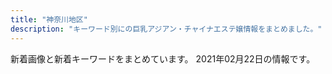 ```yaml
---
title: "神奈川地区"
description: "キーワード別にの巨乳アジアン・チャイナエステ嬢情報をまとめました。"
---
```


新着画像と新着キーワードをまとめています。
2021年02月22日の情報です。

<DmmAffiliateIns />
<KeywordTable
  shops={
    [
    {
        "keywords": {},
        "img_links": [
            "http://genkimorimori.ies.bz/photos/sites/68/2020/12/2020121003212539.jpg",
            "http://genkimorimori.ies.bz/images/g1.jpg",
            "http://genkimorimori.ies.bz/images/g11.jpg",
            "http://genkimorimori.ies.bz/photos/sites/68/2020/11/2020110308572993.jpg",
            "http://genkimorimori.ies.bz/images/g3.jpg",
            "http://genkimorimori.ies.bz/images/s_cosplay.jpg",
            "http://genkimorimori.ies.bz/images/g14.jpg",
            "http://genkimorimori.ies.bz/photos/sites/68/2020/11/2020110308582485.jpg",
            "http://genkimorimori.ies.bz/images/info.jpg",
            "http://genkimorimori.ies.bz/photos/sites/68/2021/01/2021013007244222.jpg",
            "http://genkimorimori.ies.bz/photos/sites/68/2021/01/2021011903470168.jpg",
            "http://genkimorimori.ies.bz/images/info2.jpg",
            "http://genkimorimori.ies.bz/images/pick.jpg",
            "http://genkimorimori.ies.bz/images/g13.jpg",
            "http://genkimorimori.ies.bz/images/s_staff.jpg",
            "http://genkimorimori.ies.bz/images/top.jpg",
            "http://genkimorimori.ies.bz/photos/sites/68/2020/12/202012150154361.jpg",
            "http://genkimorimori.ies.bz/photos/sites/68/2020/12/2020120703525262.jpg",
            "http://genkimorimori.ies.bz/images/mobile.jpg",
            "http://genkimorimori.ies.bz/images/dairy1.jpg",
            "http://genkimorimori.ies.bz/images/news1.jpg",
            "http://genkimorimori.ies.bz/photos/sites/68/2020/11/2020112402100696.jpg",
            "http://genkimorimori.ies.bz/images/g10.jpg",
            "http://genkimorimori.ies.bz/images/g15.jpg",
            "http://genkimorimori.ies.bz/photos/sites/68/2020/12/2020120502191455.jpg",
            "http://genkimorimori.ies.bz/photos/sites/68/2020/11/2020112402100578.jpg",
            "http://genkimorimori.ies.bz/photos/sites/68/2020/11/2020110308572890.jpg",
            "http://genkimorimori.ies.bz/images/staff_bj3.jpg",
            "http://genkimorimori.ies.bz/images/g16.jpg",
            "http://genkimorimori.ies.bz/images/2.jpg",
            "http://genkimorimori.ies.bz/images/g17.jpg",
            "http://genkimorimori.ies.bz/images/s_link.jpg",
            "http://genkimorimori.ies.bz/images/g7.jpg",
            "http://genkimorimori.ies.bz/images/g2.jpg",
            "http://genkimorimori.ies.bz/photos/sites/68/2020/11/2020110308572868.jpg",
            "http://genkimorimori.ies.bz/images/1.jpg"
        ],
        "name": "\u5143\u6c17\u3082\u308a\u3082\u308a",
        "station": "\u79e6\u91ce\u99c5\u5317\u53e3",
        "url": "http://genkimorimori.ies.bz/"
    },
    {
        "keywords": {
            "85": 3,
            "D": 7,
            "87": 9,
            "E": 11,
            "86": 8,
            "C": 3,
            "88": 1
        },
        "station": "JR\u85e4\u6ca2\u99c5\u5357\u53e3",
        "img_links": [
            "http://www.relax-fairyark.info/img/st249.jpg",
            "http://www.relax-fairyark.info/img/sta229.jpg",
            "http://www.relax-fairyark.info/img/vlt.png",
            "http://www.relax-fairyark.info/img/sta150.jpg",
            "http://www.relax-fairyark.info/img/botton.jpg",
            "http://www.relax-fairyark.info/img/st241.jpg",
            "http://www.relax-fairyark.info/img/sta250.jpg",
            "http://www.relax-fairyark.info/img/st220.jpg",
            "http://www.relax-fairyark.info/img/st247.jpg",
            "http://www.relax-fairyark.info/img/st150.jpg",
            "http://www.relax-fairyark.info/img/st240.jpg",
            "http://www.relax-fairyark.info/img/st223.jpg",
            "http://www.relax-fairyark.info/img/st248.jpg",
            "http://www.relax-fairyark.info/img/st227.jpg",
            "http://www.relax-fairyark.info/img/st237.jpg",
            "http://www.relax-fairyark.info/img/sta251.jpg",
            "http://www.relax-fairyark.info/img/sta223.jpg",
            "http://www.relax-fairyark.info/img/st246.jpg",
            "http://www.relax-fairyark.info/img/st250.jpg",
            "http://www.relax-fairyark.info/img/nos.jpg",
            "http://www.relax-fairyark.info/img/sta245.jpg",
            "http://www.relax-fairyark.info/img/st206.jpg",
            "http://www.relax-fairyark.info/img/st234.jpg",
            "http://www.relax-fairyark.info/img/st238.jpg",
            "http://www.relax-fairyark.info/img/st1.jpg",
            "http://www.relax-fairyark.info/img/st213.jpg",
            "http://www.relax-fairyark.info/img/footbotton.png",
            "http://www.relax-fairyark.info/img/body2.jpg",
            "http://www.relax-fairyark.info/img/sta213.jpg",
            "http://www.relax-fairyark.info/img/sta248.jpg",
            "http://www.relax-fairyark.info/img/tel.png",
            "http://www.relax-fairyark.info/img/sta235.jpg",
            "http://www.relax-fairyark.info/img/st229.jpg",
            "http://www.relax-fairyark.info/img/sta220.jpg",
            "http://www.relax-fairyark.info/img/head.jpg",
            "http://www.relax-fairyark.info/img/st251.jpg",
            "http://www.relax-fairyark.info/img/st245.jpg",
            "http://www.relax-fairyark.info/img/st235.jpg"
        ],
        "name": "Fairy Ark",
        "url": "http://www.relax-fairyark.info/"
    },
    {
        "station": "\u5c0f\u7530\u539f\u99c5\u6771\u53e3",
        "url": "https://asumi.estjp.info/",
        "img_links": [
            "https://asumi.estjp.info/images/call.png",
            "https://asumi.estjp.info/css/top03.jpg",
            "https://asumi.estjp.info/css/top02.jpg",
            "https://asumi.estjp.info/css/staff/staff01.jpg",
            "https://asumi.estjp.info/css/top05.jpg",
            "https://asumi.estjp.info/css/01.jpg",
            "https://asumi.estjp.info/css/m-head.jpg",
            "https://asumi.estjp.info/css/staff/staff02.jpg",
            "https://asumi.estjp.info/css/top04.jpg",
            "https://asumi.estjp.info/css/staff/staff03.jpg"
        ],
        "name": "\u7a7a\u6f84 -\u3042\u3059\u307f-",
        "keywords": {
            "90": 4,
            "E": 4,
            "88": 2,
            "F": 2
        }
    },
    {
        "keywords": {},
        "url": "http://ikoi.esjp.xyz/",
        "img_links": [
            "http://ikoi.esjp.xyz/img/capinfo.jpg",
            "http://ikoi.esjp.xyz/img/qr.jpg",
            "http://ikoi.esjp.xyz/girl/6.jpg",
            "http://ikoi.esjp.xyz/img/room/photo03.jpg",
            "http://ikoi.esjp.xyz/img/room/photo04.jpg",
            "http://ikoi.esjp.xyz/i/img/photo06.jpg",
            "http://ikoi.esjp.xyz/img/lr_02.jpg",
            "http://ikoi.esjp.xyz/img/room/photo05.jpg",
            "http://ikoi.esjp.xyz/i/img/photo02.jpg",
            "http://ikoi.esjp.xyz/img/059.png",
            "http://ikoi.esjp.xyz/img/lr_01.jpg",
            "http://ikoi.esjp.xyz/girl/4.jpg",
            "http://ikoi.esjp.xyz/i/img/photo05.jpg",
            "http://ikoi.esjp.xyz/img/sub_staff.jpg",
            "http://ikoi.esjp.xyz/img/pro_girl_line.jpg",
            "http://ikoi.esjp.xyz/girl/1.jpg",
            "http://ikoi.esjp.xyz/img/room/photo01.jpg",
            "http://ikoi.esjp.xyz/img/top_pickback.png",
            "http://ikoi.esjp.xyz/girl/5.jpg",
            "http://ikoi.esjp.xyz/img/rec_top.png",
            "http://ikoi.esjp.xyz/img/room/photo06.jpg",
            "http://ikoi.esjp.xyz/i/img/photo01.jpg",
            "http://ikoi.esjp.xyz/girl/2.jpg",
            "http://ikoi.esjp.xyz/i/img/photo04.jpg",
            "http://ikoi.esjp.xyz/girl/3.jpg",
            "http://ikoi.esjp.xyz/img/room/photo02.jpg",
            "http://ikoi.esjp.xyz/i/img/photo03.jpg"
        ],
        "station": "\u8ffd\u6d5c\u99c5",
        "name": "\u61a9"
    },
    {
        "url": "https://kanojyo-room.jpn.cm/",
        "name": "\u30ab\u30ce\u30b8\u30e7\u306e\u90e8\u5c4b",
        "img_links": [
            "https://kanojyo-room.jpn.cm/images/sp_top.jpg",
            "https://kanojyo-room.jpn.cm/images/link_nav02.jpg",
            "https://kanojyo-room.jpn.cm/images/room5.jpg",
            "https://kanojyo-room.jpn.cm/images/room4.jpg",
            "https://kanojyo-room.jpn.cm/images/link_nav05.jpg",
            "https://kanojyo-room.jpn.cm/images/img_eject.jpg",
            "https://kanojyo-room.jpn.cm/images/link_nav03.jpg",
            "https://kanojyo-room.jpn.cm/photos/sites/24/2020/08/2020083117275977.jpg",
            "https://kanojyo-room.jpn.cm/images/room2.jpg",
            "https://kanojyo-room.jpn.cm/images/tit_new.jpg",
            "https://kanojyo-room.jpn.cm/images/link_nav07.jpg",
            "https://kanojyo-room.jpn.cm/images/link_nav01.jpg",
            "https://kanojyo-room.jpn.cm/images/link_nav06.jpg",
            "https://kanojyo-room.jpn.cm/photos/sites/24/2020/08/2020083117275958.jpg",
            "https://kanojyo-room.jpn.cm/images/btn_eject.jpg",
            "https://kanojyo-room.jpn.cm/images/room1.jpg",
            "https://kanojyo-room.jpn.cm/images/tit_face.jpg",
            "https://kanojyo-room.jpn.cm/images/tit_eject.jpg",
            "https://kanojyo-room.jpn.cm/images/link_nav04.jpg",
            "https://kanojyo-room.jpn.cm/images/room3.jpg",
            "https://kanojyo-room.jpn.cm/images/close_eject.png",
            "https://kanojyo-room.jpn.cm/images/room6.jpg",
            "https://kanojyo-room.jpn.cm/photos/sites/24/2020/08/2020083117275756.jpg",
            "https://kanojyo-room.jpn.cm/photos/sites/24/2020/08/2020083117275898.jpg",
            "https://kanojyo-room.jpn.cm/images/top.png"
        ],
        "station": "\u4e0a\u5927\u5ca1\u99c5",
        "keywords": {
            "87": 12,
            "C": 40,
            "86": 24,
            "85": 12,
            "D": 48
        }
    },
    {
        "url": "http://es-rei.work/",
        "keywords": {
            "83": 4,
            "86": 4,
            "89": 2,
            "85": 2
        },
        "img_links": [
            "http://es-rei.work/3.jpg",
            "http://es-rei.work/_src/47863241/05859f21726dfcef9faa9bab12a2595.jpg",
            "http://es-rei.work/_src/26747170/base_01.png",
            "http://es-rei.work/_src/26747210/navi2_06.png",
            "http://es-rei.work/_src/47863239/line3.png",
            "http://es-rei.work/_src/26791053/_dsf9449.jpg",
            "http://es-rei.work/_src/26747158/base_03.png",
            "http://es-rei.work/_src/26747206/navi2_02.png",
            "http://es-rei.work/_src/26790995/wechatimg38_20181018221746252.jpg",
            "http://es-rei.work/_src/26747207/navi2_03.png",
            "http://es-rei.work/_src/26747300/line3.png",
            "http://es-rei.work/_src/26747223/line3.png",
            "http://es-rei.work/_src/26747204/list_05.png",
            "http://es-rei.work/_src/26824216/b0131b16446464e537eff864d8f041bb.jpg",
            "http://es-rei.work/_src/26791051/_dsf9446.jpg",
            "http://es-rei.work/_src/26747292/wechatimg202.jpg",
            "http://es-rei.work/_src/26747301/line3.png",
            "http://es-rei.work/_src/26791115/_igp4263.jpg",
            "http://es-rei.work/_src/47863108/wechatimg26_20200914183556350.jpg",
            "http://es-rei.work/_src/26838158/wechatimg75.jpg",
            "http://es-rei.work/_src/26838136/news.jpg",
            "http://es-rei.work/_src/26838157/wechatimg77.jpg",
            "http://es-rei.work/_src/26747126/base_01.png",
            "http://es-rei.work/_src/26747227/line3.png",
            "http://es-rei.work/_src/26747218/line1.jpg",
            "http://es-rei.work/_src/26838156/wechatimg204.jpg",
            "http://es-rei.work/_src/26747089/51d8ecbee4cc2935f070c539c37ded71.jpg",
            "http://es-rei.work/_src/26747153/base_01.png",
            "http://es-rei.work/_src/34124118/wechatimg26_20200914183556350.jpg",
            "http://es-rei.work/_src/26747200/list_01.png",
            "http://es-rei.work/_src/26747199/sign.png",
            "http://es-rei.work/_src/26747209/navi2_05.png",
            "http://es-rei.work/_src/47863242/100054276feb8d8cef3ac5199531cfe.jpg",
            "http://es-rei.work/_src/26747093/_igp4295.jpg",
            "http://es-rei.work/_src/26747287/line3.png",
            "http://es-rei.work/_src/26747222/line3.png",
            "http://es-rei.work/2.jpg",
            "http://es-rei.work/_src/26747226/line3.png",
            "http://es-rei.work/5.jpg",
            "http://es-rei.work/_src/26791049/_dsf9442.jpg",
            "http://es-rei.work/_src/34041693/line1.jpg",
            "http://es-rei.work/_src/26747185/base_01.png",
            "http://es-rei.work/_src/26747304/line1.jpg",
            "http://es-rei.work/_src/34041599/line3.png",
            "http://es-rei.work/_src/26747114/base_03.png",
            "http://es-rei.work/_src/47863244/line1.jpg",
            "http://es-rei.work/_src/26747221/wechatimg164_1.jpg",
            "http://es-rei.work/_src/26824435/cam2.png",
            "http://es-rei.work/_src/26747203/list_04.png",
            "http://es-rei.work/_src/26747201/list_02.png",
            "http://es-rei.work/1.jpg",
            "http://es-rei.work/4.jpg",
            "http://es-rei.work/_src/26747086/base_01.png",
            "http://es-rei.work/_src/26747208/navi2_04.png",
            "http://es-rei.work/_src/26747173/base_03.png",
            "http://es-rei.work/_src/26747293/line3.png",
            "http://es-rei.work/_src/26747296/line1.jpg",
            "http://es-rei.work/_src/26747229/line1.jpg",
            "http://es-rei.work/_src/26747205/navi2_01.png",
            "http://es-rei.work/_src/26747225/wechatimg75.jpg",
            "http://es-rei.work/_src/26747231/line1.jpg",
            "http://es-rei.work/_src/26747141/base_03.png",
            "http://es-rei.work/_src/34041600/line3.png",
            "http://es-rei.work/_src/26838160/line.png",
            "http://es-rei.work/_src/26747202/list_03.png",
            "http://es-rei.work/_src/26747132/line1.jpg",
            "http://es-rei.work/_src/26747288/line3.png",
            "http://es-rei.work/_src/26838174/line.png",
            "http://es-rei.work/_src/34041597/wechatimg26_20200914183556350.jpg",
            "http://es-rei.work/_src/26747302/wechatimg204.jpg",
            "http://es-rei.work/_src/47863240/line3.png",
            "http://es-rei.work/_src/26747294/line3.png",
            "http://es-rei.work/_src/34041596/05859f21726dfcef9faa9bab12a2595.jpg",
            "http://es-rei.work/_src/26747187/base_03.png",
            "http://es-rei.work/_src/26747289/wechatimg77.jpg",
            "http://es-rei.work/_src/26838155/wechatimg202.jpg"
        ],
        "station": "JR\u85e4\u6ca2\u99c5\u5357\u53e3",
        "name": "\u9e97"
    },
    {
        "name": "\u30e9\u30d9\u30f3\u30c0\u30fc",
        "station": "JR\u85e4\u6ca2\u99c5\u5357\u53e3",
        "keywords": {},
        "url": "http://lavender-est.xyz/",
        "img_links": [
            "http://lavender-est.xyz/girl/7.jpg",
            "http://lavender-est.xyz/girl/2_1.jpg",
            "http://lavender-est.xyz/images/twitter.jpg",
            "http://lavender-est.xyz/images/lr_02.jpg",
            "http://lavender-est.xyz/girl/3.jpg",
            "http://lavender-est.xyz/images/top01.jpg",
            "http://lavender-est.xyz/girl/2.jpg",
            "http://lavender-est.xyz/girl/10.jpg",
            "http://lavender-est.xyz/girl/11_1.jpg",
            "http://lavender-est.xyz/images/room/r1.jpg",
            "http://lavender-est.xyz/girl/10_1.jpg",
            "http://lavender-est.xyz/girl/9_2.jpg",
            "http://lavender-est.xyz/girl/4.jpg",
            "http://lavender-est.xyz/girl/14_1.jpg",
            "http://lavender-est.xyz/images/mobile.png",
            "http://lavender-est.xyz/girl/5_1.jpg",
            "http://lavender-est.xyz/girl/5.jpg",
            "http://lavender-est.xyz/girl/7_2.jpg",
            "http://lavender-est.xyz/images/tel.png",
            "http://lavender-est.xyz/images/room/r3.jpg",
            "http://lavender-est.xyz/girl/3_1.jpg",
            "http://lavender-est.xyz/girl/8.jpg",
            "http://lavender-est.xyz/girl/8_1.jpg",
            "http://lavender-est.xyz/girl/14.jpg",
            "http://lavender-est.xyz/images/bar_staff.jpg",
            "http://lavender-est.xyz/images/room/r2.jpg",
            "http://lavender-est.xyz/girl/15_1.jpg",
            "http://lavender-est.xyz/images/pro_girl_line.jpg",
            "http://lavender-est.xyz/girl/14_2.jpg",
            "http://lavender-est.xyz/girl/4_1.jpg",
            "http://lavender-est.xyz/girl/5_2.jpg",
            "http://lavender-est.xyz/images/room/r4.jpg",
            "http://lavender-est.xyz/i/girl/4.jpg",
            "http://lavender-est.xyz/girl/11_2.jpg",
            "http://lavender-est.xyz/girl/9.jpg",
            "http://lavender-est.xyz/girl/11.jpg",
            "http://lavender-est.xyz/girl/15.jpg",
            "http://lavender-est.xyz/girl/9_1.jpg",
            "http://lavender-est.xyz/girl/7_1.jpg"
        ]
    },
    {
        "name": "\u5927\u8239\u5b66\u5712",
        "keywords": {},
        "url": "https://gakuen.est.cm/",
        "img_links": [
            "https://gakuen.est.cm/images/g10.jpg",
            "https://gakuen.est.cm/images/g2.jpg",
            "https://gakuen.est.cm/images/g13.jpg",
            "https://gakuen.est.cm/images/mobile.jpg",
            "https://gakuen.est.cm/images/g17.jpg",
            "https://gakuen.est.cm/images/s_staff.jpg",
            "https://gakuen.est.cm/images/g15.jpg",
            "https://gakuen.est.cm/photos/sites/28/2021/02/2021021806394417.jpg",
            "https://gakuen.est.cm/photos/sites/28/2021/02/2021021806394618.jpg",
            "https://gakuen.est.cm/images/g14.jpg",
            "https://gakuen.est.cm/images/g3.jpg",
            "https://gakuen.est.cm/images/g7.jpg",
            "https://gakuen.est.cm/images/2.jpg",
            "https://gakuen.est.cm/images/dairy1.jpg",
            "https://gakuen.est.cm/images/1.jpg",
            "https://gakuen.est.cm/images/info2.jpg",
            "https://gakuen.est.cm/images/s_cosplay.jpg",
            "https://gakuen.est.cm/images/g11.jpg",
            "https://gakuen.est.cm/photos/sites/28/2021/02/2021021806394561.jpg",
            "https://gakuen.est.cm/images/news1.jpg",
            "https://gakuen.est.cm/images/g16.jpg",
            "https://gakuen.est.cm/images/pick.jpg",
            "https://gakuen.est.cm/photos/sites/28/2021/02/2021021806394710.jpg",
            "https://gakuen.est.cm/images/top.jpg",
            "https://gakuen.est.cm/images/staff_bj3.jpg",
            "https://gakuen.est.cm/images/info.jpg",
            "https://gakuen.est.cm/images/s_link.jpg",
            "https://gakuen.est.cm/images/g1.jpg"
        ],
        "station": "JR\u5927\u8239\u99c5\u6771\u53e3"
    },
    {
        "img_links": [
            "http://megumi-est.xyz/girl/4.jpg",
            "http://megumi-est.xyz/girl/5.jpg",
            "http://megumi-est.xyz/images/roomimg/img2.png",
            "http://megumi-est.xyz/images/mobile_bg.png",
            "http://megumi-est.xyz/images/topbg.jpg",
            "http://megumi-est.xyz/images/newsbg.png",
            "http://megumi-est.xyz/images/roomimg/img3.png",
            "http://megumi-est.xyz/girl/2.jpg",
            "http://megumi-est.xyz/girl/8.jpg",
            "http://megumi-est.xyz/girl/1.jpg",
            "http://megumi-est.xyz/images/staff_bg.png",
            "http://megumi-est.xyz/images/roomimg/img1.png",
            "http://megumi-est.xyz/images/pickup_line.png",
            "http://megumi-est.xyz/images/roomimg/img4.png"
        ],
        "station": "JR\u85e4\u6ca2\u99c5\u5357\u53e3",
        "name": "\u6075",
        "keywords": {},
        "url": "http://megumi-est.xyz/"
    },
    {
        "keywords": {
            "89": 1,
            "90": 2,
            "D": 4,
            "88": 1,
            "C": 1,
            "91": 1,
            "E": 1,
            "87": 1
        },
        "station": "JR\u6771\u6238\u585a\u99c5\u6771\u53e3",
        "url": "http://lydia.relaxnabi.com/",
        "img_links": [
            "http://lydia.relaxnabi.com/css/staff/staff0004.jpg",
            "http://lydia.relaxnabi.com/css/staff/staff0005.jpg",
            "http://lydia.relaxnabi.com/css/staff/staff00006.jpg",
            "http://lydia.relaxnabi.com/css/cam01.jpg",
            "http://lydia.relaxnabi.com/css/m-top04.jpg",
            "http://lydia.relaxnabi.com/css/m-head.jpg",
            "http://lydia.relaxnabi.com/css/staff/staff0001.jpg",
            "http://lydia.relaxnabi.com/css/staff/staff0002.jpg",
            "http://lydia.relaxnabi.com/css/staff/staff0003.jpg",
            "http://lydia.relaxnabi.com/images/call.png",
            "http://lydia.relaxnabi.com/css/osusume19.jpg"
        ],
        "name": "Lydia\uff5e\u30ea\u30c7\u30a3\u30a2"
    },
    {
        "station": "\u9db4\u5dfb\u6e29\u6cc9\u99c5\u5317\u53e3",
        "keywords": {},
        "url": "http://oil.abnavi.info/",
        "name": "\u30a2\u30ed\u30a8",
        "img_links": []
    },
    {
        "url": "http://esbest.info/",
        "name": "\u30df\u30e9\u30dc\u30eb",
        "img_links": [
            "http://esbest.info/staffPhoto/b20200111165529.jpg",
            "http://esbest.info/js/sliderLine/slide_next.png",
            "http://esbest.info/js/sliderLine/slide_prev.png",
            "http://esbest.info/images/store/01.jpg",
            "http://esbest.info/staffPhoto/s20200111165529.jpg",
            "http://esbest.info/images/mobile.jpg",
            "http://esbest.info/staffPhoto/b20200109133117.jpg",
            "http://esbest.info/staffPhoto/b20200205123504.jpg",
            "http://esbest.info/images/returnBtn.png",
            "http://esbest.info/images/store/03.jpg",
            "http://esbest.info/staffPhoto/s20200109133117.jpg",
            "http://esbest.info/staffPhoto/b20200526161929.jpg",
            "http://esbest.info/images/store/04.jpg",
            "http://esbest.info/uploadfiles/images/campaignEsbestInfo1.jpg",
            "http://esbest.info/images/store/02.jpg",
            "http://esbest.info/staffPhoto/s20200519140451.jpg",
            "http://esbest.info/staffPhoto/b20200519140451.jpg",
            "http://esbest.info/staffPhoto/s20200205123504.jpg",
            "http://esbest.info/staffPhoto/s20200526161929.jpg"
        ],
        "keywords": {
            "86": 3,
            "D": 4,
            "87": 1,
            "E": 1,
            "85": 1
        },
        "station": "JR\u6771\u6238\u585a\u99c5\u6771\u53e3"
    },
    {
        "img_links": [
            "http://o-jp.com/tsubaki/images/mimi1.jpg",
            "http://o-jp.com/tsubaki/images/photo04.jpg",
            "http://o-jp.com/tsubaki/images/t_discount.jpg",
            "http://o-jp.com/tsubaki/images/photo02.jpg",
            "http://o-jp.com/tsubaki/images/photo01.jpg",
            "http://o-jp.com/tsubaki/images/index_enter.jpg",
            "http://o-jp.com/tsubaki/images/t_mobile.jpg",
            "http://o-jp.com/tsubaki/images/photo03.jpg"
        ],
        "keywords": {
            "C": 6
        },
        "url": "http://o-jp.com/tsubaki/",
        "name": "\u693f",
        "station": "JR\u5e73\u585a\u99c5\u897f\u53e3"
    },
    {
        "img_links": [
            "http://treat-rlx.com/img/ttl_mobile.png",
            "http://treat-rlx.com/pic/topimg5.png",
            "http://treat-rlx.com/staff/mika/01.jpg",
            "http://treat-rlx.com/pic/topimg3.png",
            "http://treat-rlx.com/staff/aya/01.jpg",
            "http://treat-rlx.com/staff/aya/01mb.jpg",
            "http://treat-rlx.com/img/ttl_rec.png",
            "http://treat-rlx.com/pic/head.jpg",
            "http://treat-rlx.com/pic/topimg2.png",
            "http://treat-rlx.com/staff/mika/01mb.jpg",
            "http://treat-rlx.com/pic/topimg4.png",
            "http://treat-rlx.com/img/att.png",
            "http://treat-rlx.com/img/ttl_staff.jpg",
            "http://treat-rlx.com/pic/topimg1.png",
            "http://treat-rlx.com/i/files/homeimg.jpg"
        ],
        "name": "\u798f\u7e01",
        "url": "http://treat-rlx.com/",
        "station": "\u5584\u884c\u99c5\u6771\u53e3",
        "keywords": {
            "C": 11
        }
    },
    {
        "station": "\u4e0a\u5927\u5ca1\u99c5",
        "url": "http://www.cc-girl.work/",
        "name": "yuyu-\u3086\u3046\u3086-",
        "keywords": {},
        "img_links": [
            "http://www.cc-girl.work/images/ac1.jpg",
            "http://www.cc-girl.work/images/4.jpg",
            "http://www.cc-girl.work/images/6.jpg",
            "http://www.cc-girl.work/images/8.jpg",
            "http://www.cc-girl.work/images/ta.jpg",
            "http://www.cc-girl.work/images/rec1.jpg",
            "http://www.cc-girl.work/img/ai1.jpg",
            "http://www.cc-girl.work/images/head.jpg",
            "http://www.cc-girl.work/img/miho1.jpg",
            "http://www.cc-girl.work/img/mari1.jpg",
            "http://www.cc-girl.work/images/5.jpg",
            "http://www.cc-girl.work/img/sizuka1.jpg",
            "http://www.cc-girl.work/images/int1.jpg",
            "http://www.cc-girl.work/images/sys1.jpg",
            "http://www.cc-girl.work/images/11.jpg",
            "http://www.cc-girl.work/img/yuki1.jpg",
            "http://www.cc-girl.work/images/7.jpg",
            "http://www.cc-girl.work/img/yaya1.jpg",
            "http://www.cc-girl.work/images/2.jpg",
            "http://www.cc-girl.work/images/news.jpg",
            "http://www.cc-girl.work/img/kumi1.jpg",
            "http://www.cc-girl.work/images/line.png",
            "http://www.cc-girl.work/images/sys2.jpg",
            "http://www.cc-girl.work/img/eri1.jpg",
            "http://www.cc-girl.work/images/9.jpg",
            "http://www.cc-girl.work/images/3.jpg",
            "http://www.cc-girl.work/images/rec2.jpg",
            "http://www.cc-girl.work/img/kaoru1.jpg",
            "http://www.cc-girl.work/images/mobile.jpg",
            "http://www.cc-girl.work/images/interior_t.jpg",
            "http://www.cc-girl.work/images/10.jpg",
            "http://www.cc-girl.work/img/yuri1.jpg",
            "http://www.cc-girl.work/img/momo1.jpg",
            "http://www.cc-girl.work/images/staff_t.jpg",
            "http://www.cc-girl.work/images/1.jpg"
        ]
    },
    {
        "img_links": [
            "http://civebt.xyz/uploads/201103/1-201103143450506.jpg",
            "http://civebt.xyz/uploads/201102/1-2011021306404K.png",
            "http://civebt.xyz/templets/default/picture/news.jpg",
            "http://civebt.xyz/uploads/180620/1-1P62010154K00.png",
            "http://civebt.xyz/templets/default/picture/interior_t.jpg",
            "http://civebt.xyz/templets/default/picture/staff_t.jpg",
            "http://civebt.xyz/uploads/201102/1-201102130FY09.png",
            "http://civebt.xyz/uploads/201103/1-201103091136248.jpg",
            "http://civebt.xyz/templets/default/picture/head.jpg",
            "http://civebt.xyz/uploads/201103/1-201103091122a3.jpg",
            "http://civebt.xyz/uploads/201103/1-201103091150648.jpg",
            "http://civebt.xyz/templets/default/picture/rec1.png",
            "http://civebt.xyz/uploads/180620/1-1P62010193X63.jpg"
        ],
        "name": "\u9b54\u6cd5\u306e\u5973\u738b",
        "url": "http://civebt.xyz/",
        "station": "\u6e58\u5357\u53f0\u99c5\u897f\u53e3",
        "keywords": {
            "G": 4,
            "E": 8
        }
    },
    {
        "keywords": {
            "C": 14,
            "D": 3,
            "86": 3
        },
        "img_links": [
            "http://uintiop.tokyo/picture/1.jpg",
            "http://uintiop.tokyo/uploads/200720/1-200H013041T46.jpg",
            "http://uintiop.tokyo/picture/3.jpg",
            "http://uintiop.tokyo/picture/4.jpg",
            "http://uintiop.tokyo/picture/tel.png",
            "http://uintiop.tokyo/uploads/210220/1-21022013460JA.jpg",
            "http://uintiop.tokyo/uploads/200714/1-200G4125RS59.jpg",
            "http://uintiop.tokyo/uploads/210111/1-210111123I9332.jpg",
            "http://uintiop.tokyo/uploads/200727/1-200HG01643361.jpg",
            "http://uintiop.tokyo/picture/call.png",
            "http://uintiop.tokyo/picture/top-img01.png",
            "http://uintiop.tokyo/picture/top-img03.jpg",
            "http://uintiop.tokyo/picture/top-img10.jpg",
            "http://uintiop.tokyo/uploads/200714/1-200G4124210P7.jpg",
            "http://uintiop.tokyo/picture/top-img02.png",
            "http://uintiop.tokyo/uploads/210208/1-21020Q31459221.jpg",
            "http://uintiop.tokyo/picture/2.jpg"
        ],
        "station": "JR\u85e4\u6ca2\u99c5\u5357\u53e3",
        "name": "\u5929\u4f7f",
        "url": "http://uintiop.tokyo/"
    },
    {
        "keywords": {},
        "station": "JR\u5927\u8239\u99c5\u6771\u53e3",
        "url": "http://yu-raku.info/",
        "img_links": [
            "http://yu-raku.info/images/bar-info.png",
            "http://yu-raku.info/staff/s-emi5.jpg",
            "http://yu-raku.info/staff/s-kana1.jpg",
            "http://yu-raku.info/images/bar-therapist.png",
            "http://yu-raku.info/images/fotter.jpg",
            "http://yu-raku.info/sp/images/bar-cover.png",
            "http://yu-raku.info/images/c-top0.png",
            "http://yu-raku.info/staff/s-sayuri1.jpg",
            "http://yu-raku.info/staff/s-nana1.jpg",
            "http://yu-raku.info/staff/s-emi4.jpg",
            "http://yu-raku.info/staff/s-miki1.jpg",
            "http://yu-raku.info/images/bar-cam.png",
            "http://yu-raku.info/images/bar-cover.png",
            "http://yu-raku.info/staff/s-yuko1.jpg",
            "http://yu-raku.info/staff/s-emi3.jpg",
            "http://yu-raku.info/images/pic-interior.png",
            "http://yu-raku.info/sp/images/bar-cam.png",
            "http://yu-raku.info/images/bar-interior.png",
            "http://yu-raku.info/images/c-therapist0.png",
            "http://yu-raku.info/staff/s-niri1.jpg",
            "http://yu-raku.info/images/b-interior.jpg",
            "http://yu-raku.info/sp/images/b-tel.png"
        ],
        "name": "\u60a0\u697d"
    },
    {
        "img_links": [],
        "station": "JR\u8305\u30f6\u5d0e\u99c5\u5317\u53e3",
        "keywords": {},
        "url": "http://karen.ies.fun/",
        "name": "\u83ef\u84ee"
    },
    {
        "img_links": [
            "http://f-kaori.work/sp/images/news.png",
            "http://f-kaori.work/images/7.jpg",
            "http://f-kaori.work/sp/images/1.jpg",
            "http://f-kaori.work/images/sisu_t.jpg",
            "http://f-kaori.work/sp/menu/staff.jpg",
            "http://f-kaori.work/sp/images/top.jpg",
            "http://f-kaori.work/images/mobile.jpg",
            "http://f-kaori.work/sp/images/pc.jpg",
            "http://f-kaori.work/sp/images/sisu.jpg",
            "http://f-kaori.work/images/8.jpg",
            "http://f-kaori.work/images/int2.png",
            "http://f-kaori.work/images/6.jpg",
            "http://f-kaori.work/sp/images/int2.png",
            "http://f-kaori.work/sp/img/yumi1.jpg",
            "http://f-kaori.work/sp/images/tel.jpg",
            "http://f-kaori.work/images/staff_t.jpg",
            "http://f-kaori.work/sp/img/aya1.jpg",
            "http://f-kaori.work/sp/images/interior_t.jpg",
            "http://f-kaori.work/sp/img/emi1.jpg",
            "http://f-kaori.work/images/int1.png",
            "http://f-kaori.work/images/line.png",
            "http://f-kaori.work/sp/images/3.jpg",
            "http://f-kaori.work/sp/img/yoka1.jpg",
            "http://f-kaori.work/sp/menu/top.jpg",
            "http://f-kaori.work/sp/menu/interior.jpg",
            "http://f-kaori.work/images/5.jpg",
            "http://f-kaori.work/sp/images/head.jpg",
            "http://f-kaori.work/images/rec2.jpg",
            "http://f-kaori.work/images/news.png",
            "http://f-kaori.work/images/3.jpg",
            "http://f-kaori.work/sp/images/rec1.png",
            "http://f-kaori.work/img/yumi1.jpg",
            "http://f-kaori.work/sp/img/sin1.jpg",
            "http://f-kaori.work/sp/images/int1.png",
            "http://f-kaori.work/img/yoka1.jpg",
            "http://f-kaori.work/images/rec1.png",
            "http://f-kaori.work/sp/images/sisu_t.png",
            "http://f-kaori.work/sp/images/newsb.png",
            "http://f-kaori.work/images/interior_t.jpg",
            "http://f-kaori.work/sp/images/footer.png",
            "http://f-kaori.work/img/aya1.jpg",
            "http://f-kaori.work/images/1.jpg",
            "http://f-kaori.work/images/sys.png",
            "http://f-kaori.work/img/sin1.jpg",
            "http://f-kaori.work/images/sisu.png",
            "http://f-kaori.work/sp/images/5.jpg",
            "http://f-kaori.work/sp/images/topgirl.png",
            "http://f-kaori.work/sp/img/sasa1.jpg",
            "http://f-kaori.work/images/sm.jpg",
            "http://f-kaori.work/sp/images/7.jpg",
            "http://f-kaori.work/sp/images/staff_t.jpg",
            "http://f-kaori.work/sp/images/8.jpg",
            "http://f-kaori.work/sp/images/sys.png",
            "http://f-kaori.work/sp/images/6.jpg",
            "http://f-kaori.work/images/head.jpg",
            "http://f-kaori.work/img/sasa1.jpg",
            "http://f-kaori.work/images/concept.png",
            "http://f-kaori.work/img/emi1.jpg",
            "http://f-kaori.work/sp/images/rec2.jpg",
            "http://f-kaori.work/sp/images/rec3.png"
        ],
        "station": "JR\u85e4\u6ca2\u99c5\u5357\u53e3",
        "name": "\u85ab",
        "keywords": {},
        "url": "http://f-kaori.work/"
    },
    {
        "keywords": {
            "F": 8,
            "C": 8,
            "D": 52,
            "E": 8
        },
        "url": "http://onlyone-relax.xyz/",
        "img_links": [
            "http://onlyone-relax.xyz/images/cg07.jpg",
            "http://onlyone-relax.xyz/images/2.jpg",
            "http://onlyone-relax.xyz/images/cg04.jpg",
            "http://onlyone-relax.xyz/images/cg01.jpg",
            "http://onlyone-relax.xyz/images/top.png",
            "http://onlyone-relax.xyz/images/cg03.jpg",
            "http://onlyone-relax.xyz/images/1.jpg",
            "http://onlyone-relax.xyz/images/top2.png",
            "http://onlyone-relax.xyz/images/cg08.jpg",
            "http://onlyone-relax.xyz/images/cg05.jpg",
            "http://onlyone-relax.xyz/images/cg10.jpg",
            "http://onlyone-relax.xyz/images/cg09.jpg",
            "http://onlyone-relax.xyz/images/4.jpg",
            "http://onlyone-relax.xyz/images/cg02.jpg",
            "http://onlyone-relax.xyz/images/qr.jpg",
            "http://onlyone-relax.xyz/images/spacer300x450.png"
        ],
        "station": "JR\u5c0f\u7530\u539f\u99c5\u897f\u53e3",
        "name": "\u30ad\u30e5\u30fc\u30c8"
    },
    {
        "keywords": {
            "87": 16,
            "D": 64,
            "86": 32,
            "85": 16,
            "C": 12
        },
        "name": "\u30a2\u30ea\u30fc\u30ca",
        "url": "https://arena.jpn.vin/",
        "station": "JR\u6238\u585a\u99c5\u897f\u53e3",
        "img_links": [
            "https://arena.jpn.vin/images/s_staff.jpg",
            "https://arena.jpn.vin/photos/sites/25/2021/02/2021021019135619.jpg",
            "https://arena.jpn.vin/images/room2.jpg",
            "https://arena.jpn.vin/images/top.jpg",
            "https://arena.jpn.vin/images/s2.jpg",
            "https://arena.jpn.vin/images/s_link.jpg",
            "https://arena.jpn.vin/images/s_news.jpg",
            "https://arena.jpn.vin/images/room1.jpg",
            "https://arena.jpn.vin/images/mobile.jpg",
            "https://arena.jpn.vin/images/tel.jpg",
            "https://arena.jpn.vin/photos/sites/25/2021/02/2021021019135821.jpg",
            "https://arena.jpn.vin/images/s_face.jpg",
            "https://arena.jpn.vin/images/s1.jpg",
            "https://arena.jpn.vin/photos/sites/25/2021/02/202102101913575.jpg",
            "https://arena.jpn.vin/photos/sites/25/2021/02/2021021019135553.jpg",
            "https://arena.jpn.vin/images/room4.jpg",
            "https://arena.jpn.vin/images/news_bj2.jpg",
            "https://arena.jpn.vin/images/room3.jpg",
            "https://arena.jpn.vin/images/new.jpg"
        ]
    },
    {
        "name": "\u30cf\u30cb\u30fc",
        "url": "http://www.miyoplop.xyz/",
        "keywords": {},
        "img_links": [],
        "station": "JR\u85e4\u6ca2\u99c5\u5357\u53e3"
    },
    {
        "name": "\u5929\u4f7f\u306e\u604b",
        "keywords": {},
        "url": "http://tenshinokoi.es-come.net/",
        "img_links": [
            "http://tenshinokoi.es-come.net/images/qr.jpg",
            "http://tenshinokoi.es-come.net/i/120/sumire1.jpg",
            "http://tenshinokoi.es-come.net/i/80/sumire1.jpg",
            "http://tenshinokoi.es-come.net/i/120/risa1.jpg",
            "http://tenshinokoi.es-come.net/img/header01.jpg",
            "http://tenshinokoi.es-come.net/girls/yuki1.jpg",
            "http://tenshinokoi.es-come.net/girls/yuyu1.jpg",
            "http://tenshinokoi.es-come.net/images/share/tel.png",
            "http://tenshinokoi.es-come.net/i/120/yuyu1.jpg",
            "http://tenshinokoi.es-come.net/girls/misaki1.jpg",
            "http://tenshinokoi.es-come.net/img/yuyu1.jpg",
            "http://tenshinokoi.es-come.net/girls/yurika1.jpg",
            "http://tenshinokoi.es-come.net/img/header02.jpg",
            "http://tenshinokoi.es-come.net/girls/risa1.jpg",
            "http://tenshinokoi.es-come.net/images/info2.jpg",
            "http://tenshinokoi.es-come.net/i/80/yuyu1.jpg",
            "http://tenshinokoi.es-come.net/i/80/yuna1.jpg",
            "http://tenshinokoi.es-come.net/girls/sumire1.jpg",
            "http://tenshinokoi.es-come.net/images/therapistbar.png",
            "http://tenshinokoi.es-come.net/i/120/yuna1.jpg",
            "http://tenshinokoi.es-come.net/img/header00.jpg",
            "http://tenshinokoi.es-come.net/images/share/sp-kp2.png",
            "http://tenshinokoi.es-come.net/images/infobar.png",
            "http://tenshinokoi.es-come.net/girls/kana1.jpg",
            "http://tenshinokoi.es-come.net/images/share/pickup.png",
            "http://tenshinokoi.es-come.net/img/sumire1.jpg",
            "http://tenshinokoi.es-come.net/img/risa1.jpg",
            "http://tenshinokoi.es-come.net/i/80/risa1.jpg",
            "http://tenshinokoi.es-come.net/girls/riri1.jpg",
            "http://tenshinokoi.es-come.net/girls/hiromi1.jpg",
            "http://tenshinokoi.es-come.net/images/shishubar.png",
            "http://tenshinokoi.es-come.net/images/info1.jpg"
        ],
        "station": "\u8305\u30f6\u5d0e\u99c5\u5357\u53e3"
    },
    {
        "station": "\u6e58\u5357\u53f0\u99c5\u897f\u53e3",
        "img_links": [
            "http://izumi.ests.jp/images/room2.jpg",
            "http://izumi.ests.jp/photos/sites/54/2019/10/2019100205592997.jpg",
            "http://izumi.ests.jp/images/room1.jpg",
            "http://izumi.ests.jp/images/info2.jpg",
            "http://izumi.ests.jp/images/service2.jpg",
            "http://izumi.ests.jp/images/s3.jpg",
            "http://izumi.ests.jp/images/service4.jpg",
            "http://izumi.ests.jp/images/top.jpg",
            "http://izumi.ests.jp/photos/sites/54/2020/09/2020092004565418.jpg",
            "http://izumi.ests.jp/images/s_news.jpg",
            "http://izumi.ests.jp/images/service1.jpg",
            "http://izumi.ests.jp/images/mobile.jpg",
            "http://izumi.ests.jp/photos/sites/54/2020/12/2020121307073529.jpg",
            "http://izumi.ests.jp/images/service3.jpg",
            "http://izumi.ests.jp/photos/sites/54/2020/07/2020070605483923.jpg",
            "http://izumi.ests.jp/images/info.jpg",
            "http://izumi.ests.jp/images/room3.jpg",
            "http://izumi.ests.jp/photos/sites/54/2019/10/2019100205593058.jpg",
            "http://izumi.ests.jp/photos/sites/54/2020/05/2020051209400132.jpg",
            "http://izumi.ests.jp/images/room4.jpg",
            "http://izumi.ests.jp/images/s1.jpg"
        ],
        "url": "http://izumi.ests.jp/",
        "keywords": {
            "85": 28,
            "D": 35,
            "87": 7,
            "86": 7,
            "E": 7
        },
        "name": "\u6e58\u5357\u604b"
    },
    {
        "url": "http://yacho.est-u.com/",
        "keywords": {},
        "station": "JR\u85e4\u6ca2\u99c5\u5357\u53e3",
        "img_links": [
            "http://yacho.est-u.com/images/index_10.jpg",
            "http://yacho.est-u.com/images/index_17.jpg",
            "http://yacho.est-u.com/images/index_02.jpg",
            "http://yacho.est-u.com/images/2.jpg",
            "http://yacho.est-u.com/images/index_05.jpg",
            "http://yacho.est-u.com/images/6.jpg",
            "http://yacho.est-u.com/images/4.jpg",
            "http://yacho.est-u.com/images/k2.jpg",
            "http://yacho.est-u.com/images/index_03.jpg",
            "http://yacho.est-u.com/images/index_01.jpg",
            "http://yacho.est-u.com/images/index_06.jpg",
            "http://yacho.est-u.com/images/3.jpg",
            "http://yacho.est-u.com/images/index_15.jpg",
            "http://yacho.est-u.com/images/k1.jpg",
            "http://yacho.est-u.com/images/staff_01.jpg",
            "http://yacho.est-u.com/images/index_04.jpg",
            "http://yacho.est-u.com/images/index_12.jpg",
            "http://yacho.est-u.com/images/1.jpg",
            "http://yacho.est-u.com/images/index_07.jpg",
            "http://yacho.est-u.com/images/index_14.jpg",
            "http://yacho.est-u.com/images/5.jpg",
            "http://yacho.est-u.com/images/staff_03.jpg"
        ],
        "name": "\u591c\u8776"
    },
    {
        "station": "JR\u5927\u8239\u99c5\u6771\u53e3",
        "img_links": [
            "http://hoguraku.info/_src/22266488/navi2_02.png",
            "http://hoguraku.info/_src/22266400/wechatimg94_20191205204136458.jpg",
            "http://hoguraku.info/_src/22294028/3_20180513213551306.jpg",
            "http://hoguraku.info/_src/22294030/wechatimg175.jpg",
            "http://hoguraku.info/_src/22293781/sign.png",
            "http://hoguraku.info/_src/22294025/1_20180513213551260.jpg",
            "http://hoguraku.info/_src/22266494/navi2_05.png",
            "http://hoguraku.info/_src/22294024/1_20180513213551260.jpg",
            "http://hoguraku.info/_src/37673393/wechatimg98.jpg",
            "http://hoguraku.info/_src/22266486/navi2_01.png",
            "http://hoguraku.info/_src/22266489/navi_03.png",
            "http://hoguraku.info/_src/22296687/pup.png",
            "http://hoguraku.info/_src/22296697/pup.png",
            "http://hoguraku.info/_src/22266398/img20180513214352559347.png",
            "http://hoguraku.info/_src/22266491/navi_04.png",
            "http://hoguraku.info/staff-1.jpg",
            "http://hoguraku.info/_src/22296695/pup.png",
            "http://hoguraku.info/_src/22294031/wechatimg175.jpg",
            "http://hoguraku.info/_src/22294029/3_20180513213551306.jpg",
            "http://hoguraku.info/_src/22294409/img20180513220122069421.png",
            "http://hoguraku.info/_src/22293820/wechatimg744.jpg",
            "http://hoguraku.info/_src/22266496/navi2_06.png",
            "http://hoguraku.info/_src/22266495/navi_06.png",
            "http://hoguraku.info/_src/22294027/wechatimg239.jpg",
            "http://hoguraku.info/_src/22294026/wechatimg239.jpg",
            "http://hoguraku.info/_src/42747719/img20200505151535254743.png",
            "http://hoguraku.info/staff-4.jpg",
            "http://hoguraku.info/_src/22266524/wechatimg96_20191205204603604.jpg",
            "http://hoguraku.info/staff-2.jpg",
            "http://hoguraku.info/staff-3.jpg",
            "http://hoguraku.info/_src/22293601/newspinkup.png",
            "http://hoguraku.info/_src/22293610/pup.png",
            "http://hoguraku.info/_src/22293865/sign.png",
            "http://hoguraku.info/_src/22266490/navi2_03.png",
            "http://hoguraku.info/_src/22266493/navi_05.png",
            "http://hoguraku.info/_src/22266485/navi_01.png",
            "http://hoguraku.info/_src/22266492/navi2_04.png",
            "http://hoguraku.info/_src/22266487/navi_02.png",
            "http://hoguraku.info/_src/25168346/staff-2_20180823215120776.jpg"
        ],
        "url": "http://hoguraku.info/",
        "keywords": {},
        "name": "\u3055\u304f\u3089"
    },
    {
        "keywords": {
            "89": 2,
            "85": 1,
            "87": 1,
            "90": 1,
            "C": 2,
            "D": 4,
            "88": 1
        },
        "name": "Candy",
        "url": "http://candy.relaxjp.com/",
        "img_links": [
            "http://candy.relaxjp.com/images/slider1/001.jpg",
            "http://candy.relaxjp.com/css/staff/staff006.png",
            "http://candy.relaxjp.com/css/staff/staff007.png",
            "http://candy.relaxjp.com/css/staff/staff004-a.png",
            "http://candy.relaxjp.com/css/staff/staff003-a.png",
            "http://candy.relaxjp.com/css/nav/nav-001.png",
            "http://candy.relaxjp.com/css/tel.png",
            "http://candy.relaxjp.com/css/staff/staff002-a.png",
            "http://candy.relaxjp.com/css/osusume03.jpg",
            "http://candy.relaxjp.com/css/nav/nav-003.png",
            "http://candy.relaxjp.com/css/staff/staff005.png",
            "http://candy.relaxjp.com/css/nav/nav-002.png",
            "http://candy.relaxjp.com/css/staff/staff003.png",
            "http://candy.relaxjp.com/css/staff/staff005-a.png",
            "http://candy.relaxjp.com/css/nav/nav-004.png",
            "http://candy.relaxjp.com/images/slider1/003.jpg",
            "http://candy.relaxjp.com/css/top0001.png",
            "http://candy.relaxjp.com/css/staff/staff002.png",
            "http://candy.relaxjp.com/css/nav/nav-006.png",
            "http://candy.relaxjp.com/css/staff/staff001-a.png",
            "http://candy.relaxjp.com/css/staff/staff007-a.png",
            "http://candy.relaxjp.com/css/staff/staff006-a.png",
            "http://candy.relaxjp.com/css/nav/nav-005.png",
            "http://candy.relaxjp.com/css/staff/staff004.png",
            "http://candy.relaxjp.com/css/staff/staff0001.png"
        ],
        "station": "JR\u6771\u6238\u585a\u99c5\u6771\u53e3"
    },
    {
        "img_links": [
            "http://biraku.est-u.com/staff/1.jpg",
            "http://biraku.est-u.com/images/s3.jpg",
            "http://biraku.est-u.com/images/index_06.png",
            "http://biraku.est-u.com/images/01.jpg",
            "http://biraku.est-u.com/images/staff_08.png",
            "http://biraku.est-u.com/images/04.jpg",
            "http://biraku.est-u.com/images/index_04.png",
            "http://biraku.est-u.com/images/index_12.png",
            "http://biraku.est-u.com/staff/4.jpg",
            "http://biraku.est-u.com/images/index_07.png",
            "http://biraku.est-u.com/images/02.jpg",
            "http://biraku.est-u.com/images/index_10.png",
            "http://biraku.est-u.com/staff/2.jpg",
            "http://biraku.est-u.com/images/index2_07.png",
            "http://biraku.est-u.com/staff/3.jpg",
            "http://biraku.est-u.com/images/06.jpg",
            "http://biraku.est-u.com/images/indexb_08.png",
            "http://biraku.est-u.com/staff/5.jpg",
            "http://biraku.est-u.com/images/index_08.png",
            "http://biraku.est-u.com/images/index_05.png",
            "http://biraku.est-u.com/staff/6.jpg",
            "http://biraku.est-u.com/images/03.jpg"
        ],
        "url": "http://biraku.est-u.com",
        "name": "\u7f8e\u697d",
        "station": "\u65b0\u9017\u5b50\u99c5\u5317\u53e31",
        "keywords": {}
    },
    {
        "url": "http://es-libres.com/",
        "name": "\u30ea\u30d6\u30ec\u30b9",
        "station": "JR\u6771\u6238\u585a\u99c5\u897f\u53e3",
        "img_links": [
            "http://es-libres.com/images/gallery/02.jpg",
            "http://es-libres.com/staffPhoto/b20201007072654.jpg",
            "http://es-libres.com/staffPhoto/b20201007072718.jpg",
            "http://es-libres.com/uploadfiles/Image/campaignEsLibresCom.jpg",
            "http://es-libres.com/staffPhoto/b20201007072550.jpg",
            "http://es-libres.com/js/sliderLine/slide_next.png",
            "http://es-libres.com/staffPhoto/s20201007072654.jpg",
            "http://es-libres.com/images/guide.jpg",
            "http://es-libres.com/staffPhoto/b20201007072633.jpg",
            "http://es-libres.com/js/sliderLine/slide_prev.png",
            "http://es-libres.com/staffPhoto/s20201007072550.jpg",
            "http://es-libres.com/images/gallery/04.jpg",
            "http://es-libres.com/staffPhoto/s20201007072633.jpg",
            "http://es-libres.com/staffPhoto/s20201007072718.jpg",
            "http://es-libres.com/images/gallery/01.jpg",
            "http://es-libres.com/images/gallery/03.jpg",
            "http://es-libres.com/images/returnBtn.png",
            "http://es-libres.com/images/mobile.jpg"
        ],
        "keywords": {
            "E": 1,
            "C": 1,
            "D": 2,
            "89": 1
        }
    },
    {
        "url": "http://www.sh-riraku77.site/",
        "img_links": [
            "http://www.sh-riraku77.site/plus/images/room3.jpg",
            "http://www.sh-riraku77.site/uploads/201214/1-201214130312232.jpg",
            "http://www.sh-riraku77.site/picture/end.png",
            "http://www.sh-riraku77.site/picture/s_new.png",
            "http://www.sh-riraku77.site/picture/i_therapist.png",
            "http://www.sh-riraku77.site/picture/top23.png",
            "http://www.sh-riraku77.site/picture/photo3.png",
            "http://www.sh-riraku77.site/uploads/190703/1-1ZF3151554H6.jpg",
            "http://www.sh-riraku77.site/plus/images/room1.jpg",
            "http://www.sh-riraku77.site/plus/images/room2.jpg",
            "http://www.sh-riraku77.site/plus/images/room4.jpg",
            "http://www.sh-riraku77.site/picture/top22.png",
            "http://www.sh-riraku77.site/picture/s_staff.png"
        ],
        "keywords": {},
        "station": "JR\u65b0\u6749\u7530\u99c5\u897f\u53e3",
        "name": "\u82b1\u306e\u604b"
    },
    {
        "name": "\u7e01",
        "station": "JR\u85e4\u6ca2\u99c5\u5317\u53e3",
        "img_links": [
            "http://en.este88.com/gals/rena1.jpg",
            "http://en.este88.com/gals/saya1.jpg",
            "http://en.este88.com/images/info.png",
            "http://en.este88.com/i/images/info_15.jpg",
            "http://en.este88.com/i/images/info_09.jpg",
            "http://en.este88.com/gals/koko1.jpg",
            "http://en.este88.com/gals/yuki1.jpg",
            "http://en.este88.com/gals/asuka1.jpg",
            "http://en.este88.com/gals/nana1.jpg",
            "http://en.este88.com/gals/riri1.jpg",
            "http://en.este88.com/images/koko1.jpg",
            "http://en.este88.com/gals/momo1.jpg",
            "http://en.este88.com/gals/teina1.jpg",
            "http://en.este88.com/images/sayuqi1.jpg",
            "http://en.este88.com/i/images/info_07.jpg",
            "http://en.este88.com/i/images/info_12.jpg"
        ],
        "url": "http://en.este88.com/",
        "keywords": {}
    },
    {
        "keywords": {
            "C": 13
        },
        "name": "\u82b1\u306e\u6249",
        "station": "JR\u85e4\u6ca2\u99c5\u5357\u53e3",
        "url": "http://hana-tobira.xyz/",
        "img_links": [
            "http://hana-tobira.xyz/images/tite-link.jpg",
            "http://hana-tobira.xyz/images/tite-staff.jpg",
            "http://hana-tobira.xyz/images/g4.jpg",
            "http://hana-tobira.xyz/images/g7.jpg",
            "http://hana-tobira.xyz/images/tite-i.png",
            "http://hana-tobira.xyz/images/g5.jpg",
            "http://hana-tobira.xyz/images/g.jpg",
            "http://hana-tobira.xyz/images/mobile.jpg",
            "http://hana-tobira.xyz/images/end.png",
            "http://hana-tobira.xyz/images/pickup_t.jpg",
            "http://hana-tobira.xyz/images/g6.jpg",
            "http://hana-tobira.xyz/images/g2.jpg"
        ]
    },
    {
        "station": "JR\u85e4\u6ca2\u99c5\u5357\u53e3",
        "name": "\u30d0\u30e9\u5712",
        "url": "http://baraen.xyz/",
        "img_links": [
            "http://baraen.xyz/images/room2.jpg",
            "http://baraen.xyz/images/g2.jpg",
            "http://baraen.xyz/images/g0.jpg",
            "http://baraen.xyz/images/room6.jpg",
            "http://baraen.xyz/images/mafaxine_j.jpg",
            "http://baraen.xyz/images/mafaxine_d.jpg",
            "http://baraen.xyz/images/miki2.jpg",
            "http://baraen.xyz/images/mobile.jpg",
            "http://baraen.xyz/images/g3.jpg",
            "http://baraen.xyz/images/g6.jpg",
            "http://baraen.xyz/images/kanban.jpg",
            "http://baraen.xyz/images/g4.jpg",
            "http://baraen.xyz/images/miki1.jpg",
            "http://baraen.xyz/images/g1.jpg",
            "http://baraen.xyz/images/room4.jpg",
            "http://baraen.xyz/images/maga.jpg",
            "http://baraen.xyz/images/room1.jpg"
        ],
        "keywords": {}
    },
    {
        "url": "http://www.airi-est.xyz/",
        "keywords": {
            "C": 11
        },
        "img_links": [
            "http://www.airi-est.xyz/girl/3.jpg",
            "http://www.airi-est.xyz/images/return.png",
            "http://www.airi-est.xyz/images/rec-top.jpg",
            "http://www.airi-est.xyz/images/room2.jpg",
            "http://www.airi-est.xyz/girl/6.jpg",
            "http://www.airi-est.xyz/images/tel.png",
            "http://www.airi-est.xyz/images/room1.jpg",
            "http://www.airi-est.xyz/images/icon_call.png",
            "http://www.airi-est.xyz/images/qr.jpg",
            "http://www.airi-est.xyz/girl/9.jpg",
            "http://www.airi-est.xyz/images/sub_news.png",
            "http://www.airi-est.xyz/images/room4.jpg",
            "http://www.airi-est.xyz/images/room3.jpg",
            "http://www.airi-est.xyz/girl/1.jpg",
            "http://www.airi-est.xyz/images/info.jpg",
            "http://www.airi-est.xyz/images/sub_staff.png",
            "http://www.airi-est.xyz/images/clear_line.png",
            "http://www.airi-est.xyz/images/sub_pickup.png"
        ],
        "name": "\u5922\u90fd\u7f8e",
        "station": "JR\u5c0f\u7530\u539f\u99c5\u6771\u53e3"
    },
    {
        "img_links": [
            "http://pretty-esthe.com/images/cg09.jpg",
            "http://pretty-esthe.com/images/r3.jpg",
            "http://pretty-esthe.com/images/news.png",
            "http://pretty-esthe.com/images/r4.jpg",
            "http://pretty-esthe.com/images/evetop.png",
            "http://pretty-esthe.com/images/top.png",
            "http://pretty-esthe.com/images/cg05.jpg",
            "http://pretty-esthe.com/images/cg07.jpg",
            "http://pretty-esthe.com/images/r1.jpg",
            "http://pretty-esthe.com/images/r2.jpg",
            "http://pretty-esthe.com/images/staff_s.png"
        ],
        "url": "http://pretty-esthe.com/",
        "name": "\u840c\u3048",
        "station": "JR\u6238\u585a\u99c5\u6771\u53e3",
        "keywords": {
            "E": 3,
            "86": 9,
            "D": 6
        }
    },
    {
        "url": "http://oppama.iest.info/",
        "name": "\u8ffd\u6d5c\u30de\u30c3\u30b5\u30fc\u30b8",
        "img_links": [
            "http://oppama.iest.info/photos/sites/10/2018/05/2018053009323372.jpg",
            "http://oppama.iest.info/photos/sites/10/2018/07/2018073109281797.jpg",
            "http://oppama.iest.info/photos/sites/10/2018/07/2018073109281759.jpg",
            "http://cdn.dino-es.com/images/allpics/KL77e92f55838704c7de0a1eb6ca2a81a0/4ec1d6974658a8b101911755e5d05691.jpg",
            "http://oppama.iest.info/images/s_staff.jpg",
            "http://oppama.iest.info/images/s_news.png",
            "http://oppama.iest.info/images/top.jpg",
            "http://oppama.iest.info/images/room6.jpg",
            "http://oppama.iest.info/images/room1.jpg",
            "http://oppama.iest.info/photos/sites/10/2018/07/2018073109281695.jpg",
            "http://oppama.iest.info/photos/sites/10/2018/07/2018073109281740.jpg",
            "http://oppama.iest.info/images/mobile.png",
            "http://oppama.iest.info/images/s_pick.png",
            "http://oppama.iest.info/photos/sites/10/2018/07/2018073109281781.jpg",
            "http://oppama.iest.info/images/s_news2.png",
            "http://oppama.iest.info/photos/sites/10/2018/05/2018053009323210.jpg",
            "http://oppama.iest.info/images/l1.jpg",
            "http://oppama.iest.info/photos/sites/10/2018/05/2018053009323253.jpg",
            "http://oppama.iest.info/images/room3.jpg",
            "http://cdn.dino-es.com/images/line.jpg",
            "http://cdn.dino-es.com/images/logo/150x40DinoEs.png",
            "http://oppama.iest.info/images/bj3.jpg",
            "http://oppama.iest.info/images/room4.jpg",
            "http://oppama.iest.info/photos/sites/10/2018/05/2018053009323272.jpg",
            "http://oppama.iest.info/images/room2.jpg",
            "http://oppama.iest.info/images/room5.jpg"
        ],
        "station": "\u8ffd\u6d5c\u99c5",
        "keywords": {
            "C": 3,
            "D": 15,
            "87": 3,
            "85": 3,
            "86": 12
        }
    },
    {
        "url": "http://www.bestlove.iesjp.com/",
        "name": "Best Love \uff5e\u30d9\u30b9\u30c8\u30e9\u30d6\uff5e",
        "station": "JR\u5e73\u585a\u99c5\u5317\u53e3",
        "img_links": [
            "http://www.bestlove.iesjp.com/images/atomosky.jpg",
            "http://www.bestlove.iesjp.com/files/005-02.jpg",
            "http://www.bestlove.iesjp.com/files/006-02.jpg",
            "http://www.bestlove.iesjp.com/images/mobile.jpg",
            "http://www.bestlove.iesjp.com/files/003-02.jpg",
            "http://www.bestlove.iesjp.com/files/005-03.jpg",
            "http://www.bestlove.iesjp.com/files/002-03.jpg",
            "http://www.bestlove.iesjp.com/files/004-02.jpg",
            "http://www.bestlove.iesjp.com/files/004.jpg",
            "http://www.bestlove.iesjp.com/files/006-03.jpg",
            "http://www.bestlove.iesjp.com/photo_news/upimg/959636009216995fa1_0.jpg",
            "http://www.bestlove.iesjp.com/files/004-03.jpg",
            "http://www.bestlove.iesjp.com/images/r3.jpg",
            "http://www.bestlove.iesjp.com/files/001-02.jpg",
            "http://www.bestlove.iesjp.com/files/002.jpg",
            "http://www.bestlove.iesjp.com/files/003.jpg",
            "http://www.bestlove.iesjp.com/files/003-03.jpg",
            "http://www.bestlove.iesjp.com/images/line.png",
            "http://www.bestlove.iesjp.com/files/001.jpg",
            "http://www.bestlove.iesjp.com/files/006.jpg",
            "http://www.bestlove.iesjp.com/files/002-02.jpg",
            "http://www.bestlove.iesjp.com/files/001-03.jpg",
            "http://www.bestlove.iesjp.com/files/005.jpg"
        ],
        "keywords": {
            "85": 4,
            "D": 4,
            "83": 4,
            "C": 26,
            "87": 8
        }
    },
    {
        "keywords": {},
        "img_links": [
            "http://yushinen.info/images/g2.jpg",
            "http://yushinen.info/images/flw.png",
            "http://yushinen.info/images/g4.jpg",
            "http://yushinen.info/images/room2.jpg",
            "http://yushinen.info/images/room5.jpg",
            "http://yushinen.info/images/info.png",
            "http://yushinen.info/images/g1.jpg",
            "http://yushinen.info/images/top.jpg",
            "http://yushinen.info/images/saya1.jpg",
            "http://yushinen.info/images/miki1.jpg",
            "http://yushinen.info/images/g3.jpg",
            "http://yushinen.info/images/eri1.jpg",
            "http://yushinen.info/images/room4.jpg",
            "http://yushinen.info/images/g6.jpg",
            "http://yushinen.info/images/g0.jpg",
            "http://yushinen.info/images/ami1.jpg",
            "http://yushinen.info/images/g5.jpg",
            "http://yushinen.info/images/room3.jpg",
            "http://yushinen.info/images/mobile.png",
            "http://yushinen.info/images/room1.jpg",
            "http://yushinen.info/images/nei-03.png",
            "http://yushinen.info/images/room6.jpg",
            "http://yushinen.info/images/nana1.jpg",
            "http://yushinen.info/images/g7.jpg"
        ],
        "name": "\u7652\u5fc3\u5712",
        "url": "http://yushinen.info/",
        "station": "JR\u85e4\u6ca2\u99c5\u5357\u53e3"
    },
    {
        "url": "http://www.hamabei.com/",
        "img_links": [
            "http://www.hamabei.com/images/buttona_03.jpg",
            "http://www.hamabei.com/images/giral009.jpg",
            "http://www.hamabei.com/images/buttona_04.jpg",
            "http://www.hamabei.com/images/buttona_05.jpg",
            "http://www.hamabei.com/images/miki1.jpg",
            "http://www.hamabei.com/images/nana1.jpg",
            "http://www.hamabei.com/images/qr.jpg",
            "http://www.hamabei.com/images/buttona_06.jpg",
            "http://www.hamabei.com/images/giral014.jpg",
            "http://www.hamabei.com/images/buttona_07.jpg",
            "http://www.hamabei.com/images/giral015.jpg",
            "http://www.hamabei.com/images/buttona_08.jpg",
            "http://www.hamabei.com/images/kaori1.jpg",
            "http://www.hamabei.com/images/yuka1.jpg",
            "http://www.hamabei.com/images/giral012.jpg",
            "http://www.hamabei.com/images/giral007.jpg"
        ],
        "station": "JR\u8305\u30f6\u5d0e\u99c5\u5357\u53e3",
        "keywords": {},
        "name": "\u6d5c\u8fba\u306e\u604b"
    },
    {
        "name": "\u3055\u308f\u3084\u304b",
        "img_links": [
            "http://hiratsuka-est.com/images/chc.jpg",
            "http://hiratsuka-est.com/images/tel.jpg",
            "http://hiratsuka-est.com/images/g0.jpg",
            "http://hiratsuka-est.com/images/zi-staff.png",
            "http://hiratsuka-est.com/images/zi-link.png",
            "http://hiratsuka-est.com/images/g4.jpg",
            "http://hiratsuka-est.com/images/g1.jpg",
            "http://hiratsuka-est.com/images/r6.jpg",
            "http://hiratsuka-est.com/images/mi.jpg",
            "http://hiratsuka-est.com/images/top.jpg",
            "http://hiratsuka-est.com/images/zi-faq.png",
            "http://hiratsuka-est.com/images/r4.jpg",
            "http://hiratsuka-est.com/images/r5.jpg",
            "http://hiratsuka-est.com/images/g3.jpg",
            "http://hiratsuka-est.com/images/tiao2.jpg",
            "http://hiratsuka-est.com/images/new1.jpg",
            "http://hiratsuka-est.com/images/banna2.jpg",
            "http://hiratsuka-est.com/images/rr1.jpg",
            "http://hiratsuka-est.com/images/banna.jpg",
            "http://hiratsuka-est.com/images/left.jpg",
            "http://hiratsuka-est.com/images/right.jpg",
            "http://hiratsuka-est.com/images/r3.jpg",
            "http://hiratsuka-est.com/images/r1.jpg",
            "http://hiratsuka-est.com/images/g7.jpg",
            "http://hiratsuka-est.com/images/banna1.jpg",
            "http://hiratsuka-est.com/images/ll1.jpg",
            "http://hiratsuka-est.com/images/r7.jpg",
            "http://hiratsuka-est.com/images/r8.jpg",
            "http://hiratsuka-est.com/images/g2.jpg",
            "http://hiratsuka-est.com/images/r9.jpg"
        ],
        "keywords": {},
        "url": "http://hiratsuka-est.com/",
        "station": "JR\u5e73\u585a\u99c5\u5317\u53e3"
    },
    {
        "img_links": [
            "http://sui-en.work/images/int1.png",
            "http://sui-en.work/images/4.png",
            "http://sui-en.work/images/mobile.jpg",
            "http://sui-en.work/images/news.jpg",
            "http://sui-en.work/images/ta.jpg",
            "http://sui-en.work/images/b1.jpg",
            "http://sui-en.work/images/sys2.jpg",
            "http://sui-en.work/images/interior_t.png",
            "http://sui-en.work/img/kaori1.jpg",
            "http://sui-en.work/img/hana1.jpg",
            "http://sui-en.work/images/int2.png",
            "http://sui-en.work/images/tr.jpg",
            "http://sui-en.work/images/int3.png",
            "http://sui-en.work/images/staff_t.png",
            "http://sui-en.work/images/1.png",
            "http://sui-en.work/images/info.jpg",
            "http://sui-en.work/img/sena1.jpg",
            "http://sui-en.work/img/yuki1.jpg",
            "http://sui-en.work/images/2.png",
            "http://sui-en.work/images/head.jpg",
            "http://sui-en.work/images/sys3.png",
            "http://sui-en.work/images/sys1.jpg",
            "http://sui-en.work/images/3.png",
            "http://sui-en.work/images/b2.jpg"
        ],
        "station": "JR\u5e73\u585a\u99c5\u5317\u53e3",
        "keywords": {},
        "name": "\u968f\u7e01",
        "url": "http://sui-en.work/"
    },
    {
        "url": "http://www.huyo.work/",
        "img_links": [
            "http://www.huyo.work/images/head.jpg",
            "http://www.huyo.work/images/line.png",
            "http://www.huyo.work/images/1.jpg",
            "http://www.huyo.work/img/nana1.jpg",
            "http://www.huyo.work/images/5.jpg",
            "http://www.huyo.work/images/staff_t.jpg",
            "http://www.huyo.work/images/info.jpg",
            "http://www.huyo.work/images/int2.jpg",
            "http://www.huyo.work/images/2.jpg",
            "http://www.huyo.work/images/4.jpg",
            "http://www.huyo.work/images/interior_t.jpg",
            "http://www.huyo.work/images/mobile.jpg",
            "http://www.huyo.work/img/mimi1.jpg",
            "http://www.huyo.work/img/hana1.jpg",
            "http://www.huyo.work/img/sora1.jpg",
            "http://www.huyo.work/img/riri1.jpg",
            "http://www.huyo.work/images/news.jpg",
            "http://www.huyo.work/images/sys2.jpg",
            "http://www.huyo.work/images/int1.jpg",
            "http://www.huyo.work/images/sys1.jpg",
            "http://www.huyo.work/images/3.jpg"
        ],
        "station": "JR\u5e73\u585a\u99c5\u5317\u53e3",
        "name": "\u3075\u3088\u3046",
        "keywords": {}
    },
    {
        "url": "https://mitsunoaji.oks.bz/",
        "keywords": {
            "D": 4,
            "85": 2,
            "86": 2
        },
        "name": "\u306f\u3060\u304b\u306e\u3053\u3053\u308d",
        "img_links": [
            "https://mitsunoaji.oks.bz/images/top_slider01.jpg",
            "https://mitsunoaji.oks.bz/images/sp_top.jpg",
            "https://mitsunoaji.oks.bz/photos/sites/22/2021/01/2021013109095137.jpg",
            "https://mitsunoaji.oks.bz/images/side_tel.jpg",
            "https://mitsunoaji.oks.bz/images/ico01.png",
            "https://mitsunoaji.oks.bz/images/top_slider02.jpg",
            "https://mitsunoaji.oks.bz/images/info2.jpg",
            "https://mitsunoaji.oks.bz/images/link_nav06.jpg",
            "https://mitsunoaji.oks.bz/images/info3.jpg",
            "https://mitsunoaji.oks.bz/images/link_nav01.jpg",
            "https://mitsunoaji.oks.bz/images/link_nav07.jpg",
            "https://mitsunoaji.oks.bz/images/side_link.jpg",
            "https://mitsunoaji.oks.bz/images/link_nav04.jpg",
            "https://mitsunoaji.oks.bz/images/link_nav03.jpg",
            "https://mitsunoaji.oks.bz/photos/sites/22/2021/01/2021013109095052.jpg",
            "https://mitsunoaji.oks.bz/images/link_nav02.jpg",
            "https://mitsunoaji.oks.bz/images/side_mobile.jpg",
            "https://mitsunoaji.oks.bz/images/info1.jpg",
            "https://mitsunoaji.oks.bz/images/link_nav05.jpg",
            "https://mitsunoaji.oks.bz/photos/sites/22/2021/01/202101310909491.jpg",
            "https://mitsunoaji.oks.bz/photos/sites/22/2021/01/202101310909471.jpg",
            "https://mitsunoaji.oks.bz/images/top.png"
        ],
        "station": "JR\u5c0f\u7530\u539f\u99c5\u6771\u53e3"
    }
]
}
/>
<DmmAffiliateScript />
